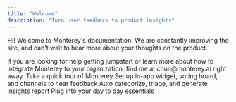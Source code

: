 ```yaml
---
title: "Welcome"
description: "Turn user feedback to product insights"
---
```


Hi! Welcome to Monterey's documentation. We are constantly improving the site, and can't wait to hear more about your thoughts on the product.

<Tip>
  If you are looking for help getting jumpstart or learn more about how to
  integrate Monterey to your organization, find me at chun@monterey.ai right
  away.
</Tip>

<CardGroup>
  <Card
    title="Get started"
    icon="compass"
    iconType="duotone"
    color="#7356BF"
    href="/get-started"
  >
    Take a quick tour of Monterey
  </Card>
  <Card
    title="Creat and collect"
    icon="message-lines"
    iconType="duotone"
    color="#3AA76D"
    href="/overview"
  >
    Set up in-app widget, voting board, and channels to hear feedback
  </Card>
  <Card
    title="Smart insights"
    icon="microchip-ai"
    iconType="duotone"
    color="#276EF1"
    href="/smart-insights"
  >
    Auto categorize, triage, and generate insights report
  </Card>
  <Card
    title="Integrations"
    icon="game-console-handheld-crank"
    href="/integrations"
    iconType="duotone"
    color="#FFC043"
  >
    Plug into your day to day essentials
  </Card>
</CardGroup>

